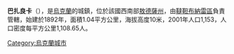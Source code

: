 {{coord|45|53|15|N|30|8|48|E|scale:30000|display=title}}

'''巴扎良卡'''（{{lang-uk|Базар'янка}}），是[[烏克蘭|烏克蘭]]的城鎮，位於該國西南部[[敖德薩州|敖德薩州]]，由[[韃靼布納雷區|韃靼布納雷區]]負責管轄，始建於1892年，面積1.04平方公里，海拔高度10米，2001年人口1,153，人口密度每平方公里1,108.65人。

{{Ukraine-geo-stub}}
[[Category:烏克蘭城市|Category:烏克蘭城市]]